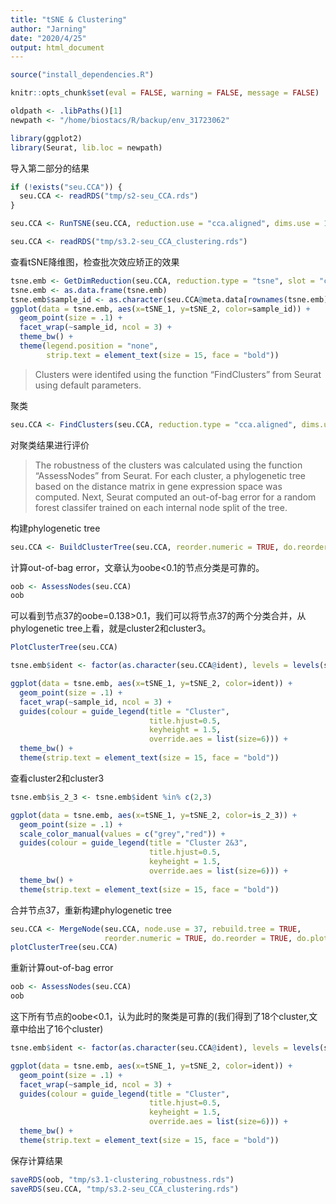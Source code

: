 ```yaml
---
title: "tSNE & Clustering"
author: "Jarning"
date: "2020/4/25"
output: html_document
---
```




```r
source("install_dependencies.R")
```

```r
knitr::opts_chunk$set(eval = FALSE, warning = FALSE, message = FALSE)
```

```r
oldpath <- .libPaths()[1]
newpath <- "/home/biostacs/R/backup/env_31723062"
```


```r
library(ggplot2)
library(Seurat, lib.loc = newpath)
```

导入第二部分的结果
```r
if (!exists("seu.CCA")) {
  seu.CCA <- readRDS("tmp/s2-seu_CCA.rds")
}

seu.CCA <- RunTSNE(seu.CCA, reduction.use = "cca.aligned", dims.use = 1:20)
```

```r
seu.CCA <- readRDS("tmp/s3.2-seu_CCA_clustering.rds")
```

查看tSNE降维图，检查批次效应矫正的效果
```r
tsne.emb <- GetDimReduction(seu.CCA, reduction.type = "tsne", slot = "cell.embeddings")
tsne.emb <- as.data.frame(tsne.emb)
tsne.emb$sample_id <- as.character(seu.CCA@meta.data[rownames(tsne.emb),]$sample_id)
ggplot(data = tsne.emb, aes(x=tSNE_1, y=tSNE_2, color=sample_id)) + 
  geom_point(size = .1) +
  facet_wrap(~sample_id, ncol = 3) + 
  theme_bw() + 
  theme(legend.position = "none",
        strip.text = element_text(size = 15, face = "bold"))
```

> Clusters were identifed using the function “FindClusters” from Seurat using default parameters.

聚类
```r
seu.CCA <- FindClusters(seu.CCA, reduction.type = "cca.aligned", dims.use = 1:20, save.SNN = TRUE)
```


对聚类结果进行评价<br>

> The robustness of the clusters was calculated using the function “AssessNodes” from Seurat. For each cluster, a phylogenetic tree based on the distance matrix in gene expression space was computed. Next, Seurat computed an out-of-bag error for a random forest classifer trained on each internal node split of the tree.

构建phylogenetic tree 
```r
seu.CCA <- BuildClusterTree(seu.CCA, reorder.numeric = TRUE, do.reorder = TRUE, do.plot = FALSE)
```

计算out-of-bag error，文章认为oobe<0.1的节点分类是可靠的。
```r
oob <- AssessNodes(seu.CCA)
oob
```

可以看到节点37的oobe=0.138>0.1，我们可以将节点37的两个分类合并，从phylogenetic tree上看，就是cluster2和cluster3。

```r
PlotClusterTree(seu.CCA)
```


```r
tsne.emb$ident <- factor(as.character(seu.CCA@ident), levels = levels(seu.CCA@ident))

ggplot(data = tsne.emb, aes(x=tSNE_1, y=tSNE_2, color=ident)) + 
  geom_point(size = .1) +
  facet_wrap(~sample_id, ncol = 3) + 
  guides(colour = guide_legend(title = "Cluster", 
                               title.hjust=0.5, 
                               keyheight = 1.5, 
                               override.aes = list(size=6))) + 
  theme_bw() + 
  theme(strip.text = element_text(size = 15, face = "bold"))
```

查看cluster2和cluster3
```r
tsne.emb$is_2_3 <- tsne.emb$ident %in% c(2,3)

ggplot(data = tsne.emb, aes(x=tSNE_1, y=tSNE_2, color=is_2_3)) + 
  geom_point(size = .1) +
  scale_color_manual(values = c("grey","red")) + 
  guides(colour = guide_legend(title = "Cluster 2&3",
                               title.hjust=0.5, 
                               keyheight = 1.5, 
                               override.aes = list(size=6))) + 
  theme_bw() + 
  theme(strip.text = element_text(size = 15, face = "bold"))
```

合并节点37，重新构建phylogenetic tree
```r
seu.CCA <- MergeNode(seu.CCA, node.use = 37, rebuild.tree = TRUE, 
                     reorder.numeric = TRUE, do.reorder = TRUE, do.plot = FALSE)
plotClusterTree(seu.CCA)
```

重新计算out-of-bag error
```r
oob <- AssessNodes(seu.CCA)
oob
```

这下所有节点的oobe<0.1，认为此时的聚类是可靠的(我们得到了18个cluster,文章中给出了16个cluster)

```r
tsne.emb$ident <- factor(as.character(seu.CCA@ident), levels = levels(seu.CCA@ident))

ggplot(data = tsne.emb, aes(x=tSNE_1, y=tSNE_2, color=ident)) + 
  geom_point(size = .1) +
  facet_wrap(~sample_id, ncol = 3) + 
  guides(colour = guide_legend(title = "Cluster", 
                               title.hjust=0.5, 
                               keyheight = 1.5, 
                               override.aes = list(size=6))) + 
  theme_bw() + 
  theme(strip.text = element_text(size = 15, face = "bold"))
```

保存计算结果
```r
saveRDS(oob, "tmp/s3.1-clustering_robustness.rds")
saveRDS(seu.CCA, "tmp/s3.2-seu_CCA_clustering.rds")
```

